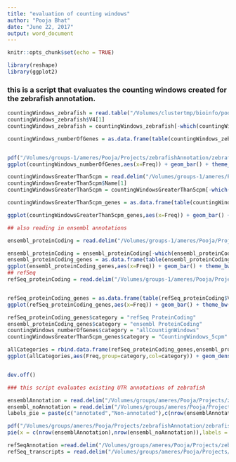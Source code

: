 ```yaml
---
title: "evaluation of counting windows"
author: "Pooja Bhat"
date: "June 22, 2017"
output: word_document
---
```


```r
knitr::opts_chunk$set(echo = TRUE)
```



```r
library(reshape)
library(ggplot2)
```

### this is a script that evaluates the counting windows created for the zebrafish annotation. 

```r

countingWindows_zebrafish = read.table("/Volumes/clustertmp/bioinfo/pooja/SLAMannotation/dr/output/final90percent/allAnnotations.bed",stringsAsFactors = F,sep = "\t")
countingWindows_zebrafish$V4[1]
countingWindows_zebrafish = countingWindows_zebrafish[-which(countingWindows_zebrafish$V4 == ""),]

countingWindows_numberOfGenes = as.data.frame(table(countingWindows_zebrafish$V4))


pdf("/Volumes/groups-1/ameres/Pooja/Projects/zebrafishAnnotation/zebrafish_analysis/plots/numberOfoCountingWindowsPerGene.pdf")
ggplot(countingWindows_numberOfGenes,aes(x=Freq)) + geom_bar() + theme_bw() + xlab("number of counting windows") + ylab("Number of genes")+ geom_text(stat='count',aes(label=..count..),vjust=-1) + ggtitle(paste0("For all counting windows (#CountingWindows",nrow(countingWindows_zebrafish),",","#Genes=",nrow(countingWindows_numberOfGenes),")"))+scale_x_discrete(limits=c(1:10))

countingWindowsGreaterThan5cpm = read.delim("/Volumes/groups-1/ameres/Pooja/Projects/zebrafishAnnotation/zebrafish_analysis/importantDataframes/countingWindowsGreaterThan5cpm.bed",sep="\t",stringsAsFactors = F) 
countingWindowsGreaterThan5cpm$Name[1]
countingWindowsGreaterThan5cpm = countingWindowsGreaterThan5cpm[-which(countingWindowsGreaterThan5cpm$Name == ""),]

countingWindowsGreaterThan5cpm_genes = as.data.frame(table(countingWindowsGreaterThan5cpm$Name))

ggplot(countingWindowsGreaterThan5cpm_genes,aes(x=Freq)) + geom_bar() + theme_bw() + xlab("number of counting windows") + ylab("Number of genes")+ geom_text(stat='count',aes(label=..count..),vjust=-1) + ggtitle(paste0("greater than 5cpm (#CountingWindows=",nrow(countingWindowsGreaterThan5cpm),",","#Genes=",nrow(countingWindowsGreaterThan5cpm_genes),")"))+scale_x_discrete(limits=c(1:max(countingWindowsGreaterThan5cpm_genes$Freq)))

## also reading in ensembl annotations 

ensembl_proteinCoding = read.delim("/Volumes/groups-1/ameres/Pooja/Projects/zebrafishAnnotation/dr10/ensembl_dr10_Ensembl_Genes_88/proteinCoding_annotatedUTRs.bed",stringsAsFactors = F,sep="\t",header=F)

ensembl_proteinCoding = ensembl_proteinCoding[-which(ensembl_proteinCoding$V4 ==""),]
ensembl_proteinCoding_genes = as.data.frame(table(ensembl_proteinCoding$V4))
ggplot(ensembl_proteinCoding_genes,aes(x=Freq)) + geom_bar() + theme_bw() + xlab("number of counting windows") + ylab("Number of genes")+ geom_text(stat='count',aes(label=..count..),vjust=-1) + ggtitle(paste0("ensembl proteinCoding (#transcripts=",nrow(ensembl_proteinCoding),",","#Genes=",nrow(ensembl_proteinCoding_genes),")"))+scale_x_discrete(limits=c(1:max(ensembl_proteinCoding_genes$Freq)))
## refSeq
refSeq_proteinCoding = read.delim("/Volumes/groups-1/ameres/Pooja/Projects/zebrafishAnnotation/dr10/refSeq_dr10_GRCh38_20170504/processed/refSeq_mrna_utrsPresent.bed",stringsAsFactors = F,sep="\t",header=F)


refSeq_proteinCoding_genes = as.data.frame(table(refSeq_proteinCoding$V4))
ggplot(refSeq_proteinCoding_genes,aes(x=Freq)) + geom_bar() + theme_bw() + xlab("number of counting windows") + ylab("Number of genes")+ geom_text(stat='count',aes(label=..count..),vjust=-1) + ggtitle(paste0("refSeq proteinCoding (#transcripts=",nrow(refSeq_proteinCoding),",","#Genes=",nrow(refSeq_proteinCoding_genes),")"))+scale_x_discrete(limits=c(1:max(refSeq_proteinCoding_genes$Freq)))

refSeq_proteinCoding_genes$category = "refSeq ProteinCoding"
ensembl_proteinCoding_genes$category = "ensembl ProteinCoding"
countingWindows_numberOfGenes$category = "allCountignWindows"
countingWindowsGreaterThan5cpm_genes$category = "CountingWindows_5cpm"

allCategories = rbind.data.frame(refSeq_proteinCoding_genes,ensembl_proteinCoding_genes,countingWindowsGreaterThan5cpm_genes,countingWindows_numberOfGenes)
ggplot(allCategories,aes(Freq,group=category,col=category)) + geom_density() + scale_x_discrete(limits = c(1:10)) + xlim(c(1,10))


dev.off()

```



```r
### this script evaluates existing UTR annotations of zebrafish

ensemblAnnotation = read.delim("/Volumes/groups/ameres/Pooja/Projects/zebrafishAnnotation/dr10/ensembl_dr10_Ensembl_Genes_88/proteinCoding_annotatedUTRs.bed",header=F)
ensembl_noAnnotation = read.delim("/Volumes/groups/ameres/Pooja/Projects/zebrafishAnnotation/dr10/ensembl_dr10_Ensembl_Genes_88/proteinCoding_UnannotatedUTRs.bed",header=F)
labels_pie = paste(c("annotated","Non-annotated"),c(nrow(ensemblAnnotation),nrow(ensembl_noAnnotation)))

pdf("/Volumes/groups/ameres/Pooja/Projects/zebrafishAnnotation/zebrafish_analysis/scripts_ZebrafishData/")
pie(x = c(nrow(ensemblAnnotation),nrow(ensembl_noAnnotation)),labels = labels_pie)

refSeqAnnotation =read.delim("/Volumes/groups/ameres/Pooja/Projects/zebrafishAnnotation/dr10/refSeq_dr10_GRCh38_20170504/processed/refSeq_mrna_utrsPresent.bed",header = F)
refSeq_transcripts = read.delim("/Volumes/groups/ameres/Pooja/Projects/zebrafishAnnotation/dr10/refSeq_dr10_GRCh38_20170504/refFlat.txt",header=T)





```


